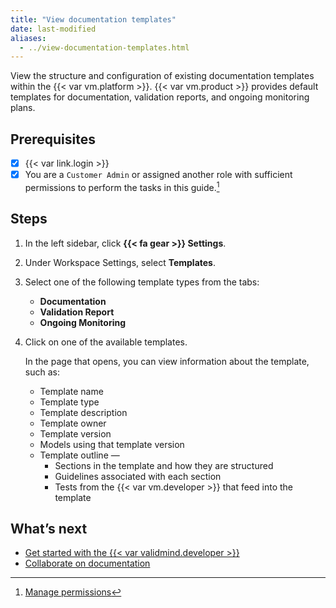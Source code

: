 ```yaml
---
title: "View documentation templates"
date: last-modified
aliases:
  - ../view-documentation-templates.html
---
```


View the structure and configuration of existing documentation templates within the {{< var vm.platform >}}. {{< var vm.product >}} provides default templates for documentation, validation reports, and ongoing monitoring plans.  

::: {.attn}

## Prerequisites

- [x] {{< var link.login >}}
- [x] You are a `Customer Admin` or assigned another role with sufficient permissions to perform the tasks in this guide.[^1] 

:::

## Steps

1. In the left sidebar, click **{{< fa gear >}} Settings**.

2. Under Workspace Settings, select **Templates**.

3. Select one of the following template types from the tabs:

   - **Documentation**
   - **Validation Report**
   - **Ongoing Monitoring**

4. Click on one of the available templates. 

   In the page that opens, you can view information about the template, such as: 

   - Template name
   - Template type
   - Template description
   - Template owner
   - Template version
   - Models using that template version
   - Template outline —
      - Sections in the template and how they are structured
      - Guidelines associated with each section
      - Tests from the {{< var vm.developer >}} that feed into the template

## What's next

- [Get started with the {{< var validmind.developer >}}](/developer/get-started-validmind-library.qmd)
- [Collaborate on documentation](collaborate-with-others.qmd)


<!-- FOOTNOTES -->

[^1]: [Manage permissions](/guide/configuration/manage-permissions.qmd)
